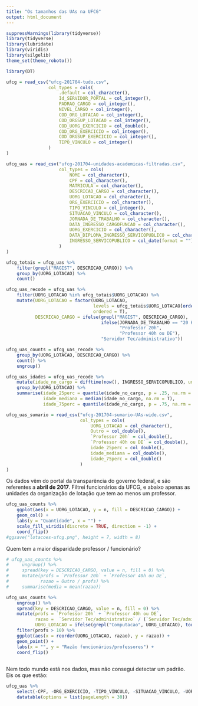 ```yaml
---
title: "Os tamanhos das UAs na UFCG"
output: html_document
---
```


```r
suppressWarnings(library(tidyverse))
library(tidyverse)
library(lubridate)
library(viridis)
library(silgelib)
theme_set(theme_roboto())

library(DT)
```


```r
ufcg = read_csv("ufcg-201704-tudo.csv", 
                col_types = cols(
                    .default = col_character(),
                    Id_SERVIDOR_PORTAL = col_integer(),
                    PADRAO_CARGO = col_integer(),
                    NIVEL_CARGO = col_integer(),
                    COD_ORG_LOTACAO = col_integer(),
                    COD_ORGSUP_LOTACAO = col_integer(),
                    COD_UORG_EXERCICIO = col_double(),
                    COD_ORG_EXERCICIO = col_integer(),
                    COD_ORGSUP_EXERCICIO = col_integer(),
                    TIPO_VINCULO = col_integer()
                )
)

ufcg_uas = read_csv("ufcg-201704-unidades-academicas-filtradas.csv", 
                    col_types = cols(
                        NOME = col_character(),
                        CPF = col_character(),
                        MATRICULA = col_character(),
                        DESCRICAO_CARGO = col_character(),
                        UORG_LOTACAO = col_character(),
                        ORG_EXERCICIO = col_character(),
                        TIPO_VINCULO = col_integer(),
                        SITUACAO_VINCULO = col_character(),
                        JORNADA_DE_TRABALHO = col_character(),
                        DATA_INGRESSO_CARGOFUNCAO = col_character(),
                        UORG_EXERCICIO = col_character(),
                        DATA_DIPLOMA_INGRESSO_SERVICOPUBLICO = col_character(),
                        INGRESSO_SERVICOPUBLICO = col_date(format = "")
                    )
)

ufcg_totais = ufcg_uas %>% 
    filter(grepl("MAGIST", DESCRICAO_CARGO)) %>% 
    group_by(UORG_LOTACAO) %>% 
    count() 

ufcg_uas_recode = ufcg_uas %>%
    filter(UORG_LOTACAO %in% ufcg_totais$UORG_LOTACAO) %>% 
    mutate(UORG_LOTACAO = factor(UORG_LOTACAO, 
                                 levels = ufcg_totais$UORG_LOTACAO[order(ufcg_totais$n)], 
                                 ordered = T), 
           DESCRICAO_CARGO = ifelse(grepl("MAGIST", DESCRICAO_CARGO), 
                                    ifelse(JORNADA_DE_TRABALHO == "20 HORAS SEMANAIS", 
                                           "Professor 20h", 
                                           "Professor 40h ou DE"), 
                                    "Servidor Tec/administrativo")) 

ufcg_uas_counts = ufcg_uas_recode %>% 
    group_by(UORG_LOTACAO, DESCRICAO_CARGO) %>% 
    count() %>% 
    ungroup()
```

```r
ufcg_uas_idades = ufcg_uas_recode %>%
    mutate(idade_no_cargo = difftime(now(), INGRESSO_SERVICOPUBLICO, unit = "days")/365) %>% 
    group_by(UORG_LOTACAO) %>% 
    summarise(idade_25perc = quantile(idade_no_cargo, p = .25, na.rm = T),
              idade_mediana = median(idade_no_cargo, na.rm = T), 
              idade_75perc = quantile(idade_no_cargo, p = .75, na.rm = T))

ufcg_uas_sumario = read_csv("ufcg-201704-sumario-UAs-wide.csv", 
                            col_types = cols(
                                UORG_LOTACAO = col_character(),
                                Outro = col_double(),
                                `Professor 20h` = col_double(),
                                `Professor 40h ou DE` = col_double(),
                                idade_25perc = col_double(),
                                idade_mediana = col_double(),
                                idade_75perc = col_double()
                            )
)
```

Os dados vêm do portal da transparência do governo federal, e são referentes a **abril de 2017**.  Filtrei funcionários da UFCG, e abaixo apenas as unidades da organização de lotação que tem ao menos um professor.

```r
ufcg_uas_counts %>% 
    ggplot(aes(x = UORG_LOTACAO, y = n, fill = DESCRICAO_CARGO)) + 
    geom_col() +
    labs(y = "Quantidade", x = "") + 
    scale_fill_viridis(discrete = TRUE, direction = -1) + 
    coord_flip()
#ggsave("lotacoes-ufcg.png", height = 7, width = 8)
```

Quem tem a maior disparidade professor / funcionário?

```r
# ufcg_uas_counts %>% 
#     ungroup() %>%
#     spread(key = DESCRICAO_CARGO, value = n, fill = 0) %>% 
#     mutate(profs = `Professor 20h` + `Professor 40h ou DE`, 
#            razao = Outro / profs) %>% 
#     summarise(media = mean(razao))

ufcg_uas_counts %>% 
    ungroup() %>% 
    spread(key = DESCRICAO_CARGO, value = n, fill = 0) %>% 
    mutate(profs = `Professor 20h` + `Professor 40h ou DE`, 
           razao =  `Servidor Tec/administrativo` / (`Servidor Tec/administrativo` + profs), 
           UORG_LOTACAO = ifelse(grepl("Computacao", UORG_LOTACAO), toupper(UORG_LOTACAO), as.character(UORG_LOTACAO))) %>% 
    filter(profs > 10) %>% 
    ggplot(aes(x = reorder(UORG_LOTACAO, razao), y = razao)) + 
    geom_point() + 
    labs(x = "", y = "Razão funcionários/professores") + 
    coord_flip()
    
```


Nem todo mundo está nos dados, mas não consegui detectar um padrão. Eis os que estão: 

```r
ufcg_uas %>% 
    select(-CPF, -ORG_EXERCICIO, -TIPO_VINCULO, -SITUACAO_VINCULO, -UORG_EXERCICIO) %>% 
    datatable(options = list(pageLength = 30))
```


